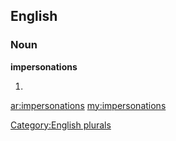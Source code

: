 ==English==

===Noun===
'''impersonations'''

# {{plural of|[[impersonation]]}}

[[Category:English plurals]]

[[ar:impersonations]]
[[my:impersonations]]
